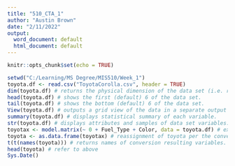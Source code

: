---
title: "510_CTA_1"
author: "Austin Brown"
date: "2/11/2022"
output:
  word_document: default
  html_document: default
---

```{r setup, include=FALSE}
knitr::opts_chunk$set(echo = TRUE)
```
```{r toyota}
setwd("C:/Learning/MS Degree/MIS510/Week_1")
toyota.df <- read.csv("ToyotaCorolla.csv", header = TRUE)
dim(toyota.df) # returns the physical dimension of the data set (i.e. rows and columns).
head(toyota.df) # shows the first (default) 6 of the data set.
tail(toyota.df) # shows the bottom (default) 6 of the data set.
View(toyota.df) # outputs a grid view of the data in a separate output for review.
summary(toyota.df) # displays statistical summary of each variable.
str(toyota.df) # displays attributes and samples of data set variables.
toyotax <- model.matrix(~ 0 + Fuel_Type + Color, data = toyota.df) # explicitly states from what columns dummy variables should be converted.
toyota <- as.data.frame(toyotax) # reassignment of toyota per the converted data frame.
t(t(names(toyota))) # returns names of conversion resulting variables.
head(toyota) # refer to above
Sys.Date()
```
